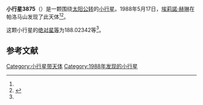 {{Infobox planet
| bgcolour = #FFFFC0
| name = 3875 Staehle
| symbol = 
| image = 
| caption = 
| discovery = yes
| discovery_ref = 
| discoverer = [[埃莉諾·赫琳|埃莉諾·赫琳]]
| discovery_site = [[帕洛马山|帕洛马山]] 
| discovered = 1988年5月17日
| designations = yes
| mp_name = 
| named_after = 
| alt_names = 1988 KE/ 1935 MK / 1952 UG / 1978 JY / 1979 YW5 / 1985 OL
| mp_category = [[主带小行星|主带小行星]]
| orbit_ref = <ref name="a">[http://ssd.jpl.nasa.gov/sbdb.cgi?sstr=3875 3875 Staehle] {{Wayback|url=http://ssd.jpl.nasa.gov/sbdb.cgi?sstr=3875 |date=20210720063003 }}，小行星數據庫瀏覽器（JPL Small-Body Database Browser）－[[美国国家航空航天局|美国国家航空航天局]]喷气推进实验室</ref>
| epoch = 2456400.5 (2013年4月18日更新)
| aphelion = {{convert|2.6559998|AU|km|3|abbr=on|lk=out}}
| perihelion = {{convert|1.7959670|AU|km|3|abbr=on}}
| semimajor = {{convert|2.2259834|AU|km|3|abbr=on}}
| eccentricity = 0.1931804
| period = 1213.057268 [[日|日]]<br />3.32[[儒略年|儒略年]]
| avg_speed = 
| inclination = 6.20351
| asc_node = 131.74964
| mean_anomaly = 
| arg_peri = 188.02342
| satellites = 
| physical_characteristics = yes
| dimensions = 
| mass = 
| density = 
| surface_grav = 
| escape_velocity = 
| sidereal_day = 
| axial_tilt = 
| pole_ecliptic_lat = 
| pole_ecliptic_lon = 
| albedo = 
| temperatures= 
| temp_name1 = 
| mean_temp_1 = 
| max_temp_1 = 
| temp_name2 = 
| max_temp_2 = 
| spectral_type = 
| abs_magnitude = 188.02342
}}

'''小行星3875'''（{{lang-en|3875 Staehle}}）是一颗围绕[[太阳|太阳]][[公转|公转]]的[[小行星|小行星]]。1988年5月17日，[[埃莉諾·赫琳|埃莉諾·赫琳]]在帕洛马山发现了此天体<ref name="a" /><ref>{{cite news|title=小行星列表|url=http://cfa-www.harvard.edu/iau/lists/NumberedMPs.txt|accessdate=2013-07-08|newspaper=哈佛大学|archive-date=2008-05-17|archive-url=https://web.archive.org/web/20080517010638/http://cfa-www.harvard.edu/iau/lists/NumberedMPs.txt|dead-url=no}}</ref>。

这颗小行星的[[绝对星等|绝对星等]]为188.02342等<ref name="a" />。

==参考文献==
{{reflist}}
{{Minor Planet Number|[[小行星3874|小行星3874]]|[[小行星3876|小行星3876]]}}

{{小天体}}

[[Category:小行星带天体|Category:小行星带天体]]
[[Category:1988年发现的小行星|Category:1988年发现的小行星]]

{{asteroid-stub}}